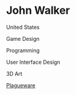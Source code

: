 # John Walker

<Location>

United States

</Location>

<Skills>

Game Design

Programming

User Interface Design

3D Art

</Skills>

<Games>

[Plagueware](https://plagueware.itch.io/)

</Games>
